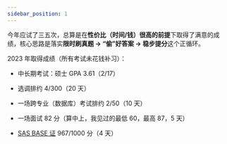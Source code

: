 ---
sidebar_position: 1
---




今年应试了三五次，总算是在**性价比（时间/钱）很高的前提**下取得了满意的成绩，核心思路是落实**限时刷真题 -> “偷”好答案 -> 稳步提分**这个正循环。

2023 年取得成绩（所有考试未花钱补习）：

- 中长期考试：硕士 GPA 3.61（2/17）

- 选调排约 4/300（20 天）

- 一场跨专业（数据库）考试排约 2/50（10 天）

- 一场面试 82 分（算中上，我见过的最低 60，最高 87，5 天）

- [SAS BASE 证](https://www.credly.com/badges/765db5f5-188f-4794-a03e-c73a2d6b5914) 967/1000 分（4 天）

  <Figure src={require('./img/new_certification_badge_image.png').default} style={{zoom:0.5}}></Figure>